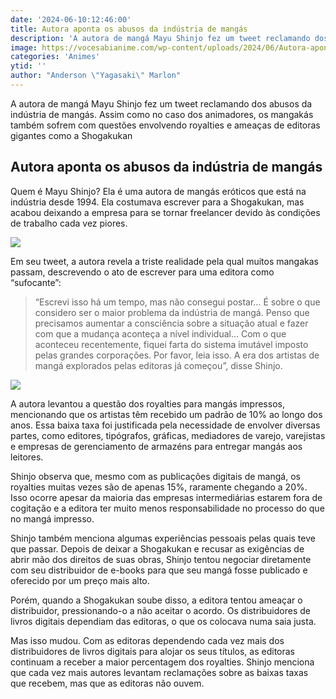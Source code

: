 ```yaml
---
date: '2024-06-10:12:46:00'
title: Autora aponta os abusos da indústria de mangás
description: 'A autora de mangá Mayu Shinjo fez um tweet reclamando dos abusos da indústria de mangás. Assim como no caso dos animadores, os mangakás também sofrem com questões envolvendo royalties e ameaças de editoras gigantes como a Shogakukan'
image: https://vocesabianime.com/wp-content/uploads/2024/06/Autora-aponta-os-abusos-da-industria-de-mangas.jpg
categories: 'Animes'
ytid: ''
author: "Anderson \"Yagasaki\" Marlon"
---
```

A autora de mangá Mayu Shinjo fez um tweet reclamando dos abusos da indústria de mangás. Assim como no caso dos animadores, os mangakás também sofrem com questões envolvendo royalties e ameaças de editoras gigantes como a Shogakukan

## Autora aponta os abusos da indústria de mangás
Quem é Mayu Shinjo? Ela é uma autora de mangás eróticos que está na indústria desde 1994. Ela costumava escrever para a Shogakukan, mas acabou deixando a empresa para se tornar freelancer devido às condições de trabalho cada vez piores.

![](https://vocesabianime.com/wp-content/uploads/2024/05/mayu-shinju.webp)

Em seu tweet, a autora revela a triste realidade pela qual muitos mangakas passam, descrevendo o ato de escrever para uma editora como “sufocante”:

> “Escrevi isso há um tempo, mas não consegui postar… É sobre o que considero ser o maior problema da indústria de mangá. Penso que precisamos aumentar a consciência sobre a situação atual e fazer com que a mudança aconteça a nível individual… Com o que aconteceu recentemente, fiquei farta do sistema imutável imposto pelas grandes corporações. Por favor, leia isso. A era dos artistas de mangá explorados pelas editoras já começou”, disse Shinjo.

![](https://vocesabianime.com/wp-content/uploads/2024/05/tweet-shinjo.webp)

A autora levantou a questão dos royalties para mangás impressos, mencionando que os artistas têm recebido um padrão de 10% ao longo dos anos. Essa baixa taxa foi justificada pela necessidade de envolver diversas partes, como editores, tipógrafos, gráficas, mediadores de varejo, varejistas e empresas de gerenciamento de armazéns para entregar mangás aos leitores.

Shinjo observa que, mesmo com as publicações digitais de mangá, os royalties muitas vezes são de apenas 15%, raramente chegando a 20%. Isso ocorre apesar da maioria das empresas intermediárias estarem fora de cogitação e a editora ter muito menos responsabilidade no processo do que no mangá impresso.

Shinjo também menciona algumas experiências pessoais pelas quais teve que passar. Depois de deixar a Shogakukan e recusar as exigências de abrir mão dos direitos de suas obras, Shinjo tentou negociar diretamente com seu distribuidor de e-books para que seu mangá fosse publicado e oferecido por um preço mais alto.

Porém, quando a Shogakukan soube disso, a editora tentou ameaçar o distribuidor, pressionando-o a não aceitar o acordo. Os distribuidores de livros digitais dependiam das editoras, o que os colocava numa saia justa.

Mas isso mudou. Com as editoras dependendo cada vez mais dos distribuidores de livros digitais para alojar os seus títulos, as editoras continuam a receber a maior percentagem dos royalties. Shinjo menciona que cada vez mais autores levantam reclamações sobre as baixas taxas que recebem, mas que as editoras não ouvem.
